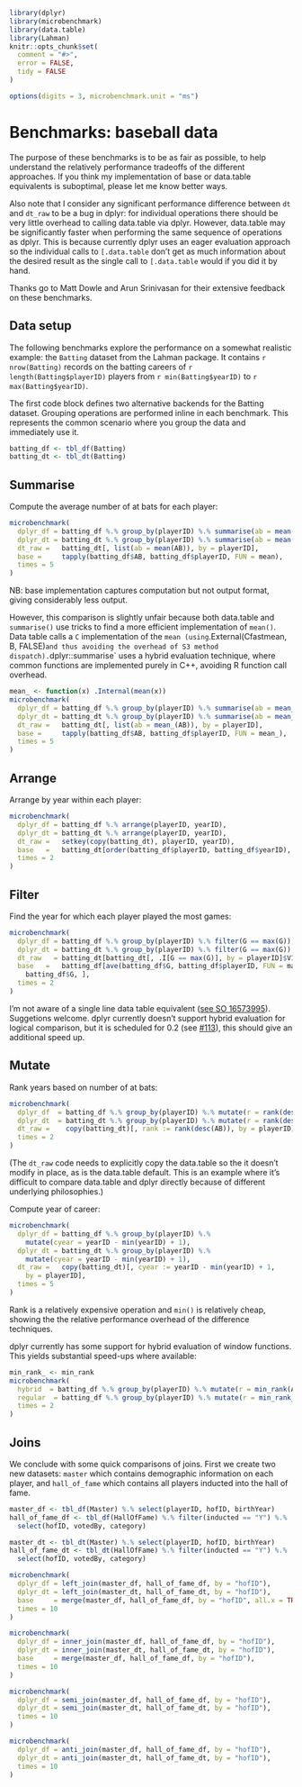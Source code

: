 <!--
%\VignetteEngine{knitr}
%\VignetteIndexEntry{Baseball benchmarks}
-->

```r
library(dplyr)
library(microbenchmark)
library(data.table)
library(Lahman)
knitr::opts_chunk$set(
  comment = "#>",
  error = FALSE,
  tidy = FALSE
)

options(digits = 3, microbenchmark.unit = "ms")
```

# Benchmarks: baseball data

The purpose of these benchmarks is to be as fair as possible, to help understand the relatively performance tradeoffs of the different approaches. If you think my implementation of base or data.table equivalents is suboptimal, please let me know better ways.

Also note that I consider any significant performance difference between `dt` and `dt_raw` to be a bug in dplyr: for individual operations there should be very little overhead to calling data.table via dplyr. However, data.table may be significantly faster when performing the same sequence of operations as dplyr. This is because currently dplyr uses an eager evaluation approach so the individual calls to `[.data.table` don't get as much information about the desired result as the single call to `[.data.table` would if you did it by hand.

Thanks go to Matt Dowle and Arun Srinivasan for their extensive feedback on these benchmarks.

## Data setup

The following benchmarks explore the performance on a somewhat realistic example: the `Batting` dataset from the Lahman package. It contains `r nrow(Batting)` records on the batting careers of `r length(Batting$playerID)` players from `r min(Batting$yearID)` to `r max(Batting$yearID)`.

The first code block defines two alternative backends for the Batting dataset. Grouping operations are performed inline in each benchmark. This represents the common scenario where you group the data and immediately use it.

```r
batting_df <- tbl_df(Batting)
batting_dt <- tbl_dt(Batting)
```

## Summarise

Compute the average number of at bats for each player:

```r
microbenchmark(
  dplyr_df = batting_df %.% group_by(playerID) %.% summarise(ab = mean(AB)),
  dplyr_dt = batting_dt %.% group_by(playerID) %.% summarise(ab = mean(AB)),
  dt_raw =   batting_dt[, list(ab = mean(AB)), by = playerID],
  base =     tapply(batting_df$AB, batting_df$playerID, FUN = mean),
  times = 5
)
```

NB: base implementation captures computation but not output format, giving considerably less output.

However, this comparison is slightly unfair because both data.table and `summarise()` use tricks to find a more efficient implementation of `mean()`. Data table calls a `C` implementation of the `mean (using `.External(Cfastmean, B, FALSE)`  and thus avoiding the overhead of S3 method dispatch). `dplyr::summarise` uses a hybrid evaluation technique, where common functions are implemented purely in C++, avoiding R function call overhead.

```r
mean_ <- function(x) .Internal(mean(x))
microbenchmark(
  dplyr_df = batting_df %.% group_by(playerID) %.% summarise(ab = mean_(AB)),
  dplyr_dt = batting_dt %.% group_by(playerID) %.% summarise(ab = mean_(AB)),
  dt_raw =   batting_dt[, list(ab = mean_(AB)), by = playerID],
  base =     tapply(batting_df$AB, batting_df$playerID, FUN = mean_),
  times = 5
)
```

## Arrange

Arrange by year within each player:

```r
microbenchmark(
  dplyr_df = batting_df %.% arrange(playerID, yearID),
  dplyr_dt = batting_dt %.% arrange(playerID, yearID),
  dt_raw =   setkey(copy(batting_dt), playerID, yearID),
  base   =   batting_dt[order(batting_df$playerID, batting_df$yearID), ],
  times = 2
)
```

## Filter

Find the year for which each player played the most games:

```r
microbenchmark(
  dplyr_df = batting_df %.% group_by(playerID) %.% filter(G == max(G)),
  dplyr_dt = batting_dt %.% group_by(playerID) %.% filter(G == max(G)),
  dt_raw   = batting_dt[batting_dt[, .I[G == max(G)], by = playerID]$V1],
  base   =   batting_df[ave(batting_df$G, batting_df$playerID, FUN = max) ==
    batting_df$G, ],
  times = 2
)
```

I'm not aware of a single line data table equivalent ([see SO 16573995](http://stackoverflow.com/questions/16573995/)). Suggetions welcome.  dplyr currently doesn't support hybrid evaluation for logical comparison, but it is scheduled for 0.2 (see [#113](https://github.com/hadley/dplyr/issues/113)), this should give an additional speed up.

## Mutate

Rank years based on number of at bats:

```r
microbenchmark(
  dplyr_df  = batting_df %.% group_by(playerID) %.% mutate(r = rank(desc(AB))),
  dplyr_dt  = batting_dt %.% group_by(playerID) %.% mutate(r = rank(desc(AB))),
  dt_raw =    copy(batting_dt)[, rank := rank(desc(AB)), by = playerID],
  times = 2
)
```

(The `dt_raw` code needs to explicitly copy the data.table so the it doesn't modify in place, as is the data.table default. This is an example where it's difficult to compare data.table and dplyr directly because of different underlying philosophies.)

Compute year of career:

```r
microbenchmark(
  dplyr_df = batting_df %.% group_by(playerID) %.%
    mutate(cyear = yearID - min(yearID) + 1),
  dplyr_dt = batting_dt %.% group_by(playerID) %.%
    mutate(cyear = yearID - min(yearID) + 1),
  dt_raw =   copy(batting_dt)[, cyear := yearID - min(yearID) + 1,
    by = playerID],
  times = 5
)
```

Rank is a relatively expensive operation and `min()` is relatively cheap, showing the the relative performance overhead of the difference techniques.

dplyr currently has some support for hybrid evaluation of window functions. This yields substantial speed-ups where available:

```r
min_rank_ <- min_rank
microbenchmark(
  hybrid  = batting_df %.% group_by(playerID) %.% mutate(r = min_rank(AB)),
  regular  = batting_df %.% group_by(playerID) %.% mutate(r = min_rank_(AB)),
  times = 2
)
```

## Joins

We conclude with some quick comparisons of joins. First we create two new datasets: `master` which contains demographic information on each player, and `hall_of_fame` which contains all players inducted into the hall of fame.

```r
master_df <- tbl_df(Master) %.% select(playerID, hofID, birthYear)
hall_of_fame_df <- tbl_df(HallOfFame) %.% filter(inducted == "Y") %.%
  select(hofID, votedBy, category)

master_dt <- tbl_dt(Master) %.% select(playerID, hofID, birthYear)
hall_of_fame_dt <- tbl_dt(HallOfFame) %.% filter(inducted == "Y") %.%
  select(hofID, votedBy, category)
```


```r
microbenchmark(
  dplyr_df = left_join(master_df, hall_of_fame_df, by = "hofID"),
  dplyr_dt = left_join(master_dt, hall_of_fame_dt, by = "hofID"),
  base     = merge(master_df, hall_of_fame_df, by = "hofID", all.x = TRUE),
  times = 10
)

microbenchmark(
  dplyr_df = inner_join(master_df, hall_of_fame_df, by = "hofID"),
  dplyr_dt = inner_join(master_dt, hall_of_fame_dt, by = "hofID"),
  base     = merge(master_df, hall_of_fame_df, by = "hofID"),
  times = 10
)

microbenchmark(
  dplyr_df = semi_join(master_df, hall_of_fame_df, by = "hofID"),
  dplyr_dt = semi_join(master_dt, hall_of_fame_dt, by = "hofID"),
  times = 10
)

microbenchmark(
  dplyr_df = anti_join(master_df, hall_of_fame_df, by = "hofID"),
  dplyr_dt = anti_join(master_dt, hall_of_fame_dt, by = "hofID"),
  times = 10
)
```
